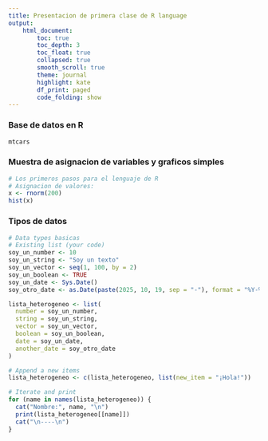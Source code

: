 ```yaml
---
title: Presentacion de primera clase de R language
output: 
    html_document:
        toc: true
        toc_depth: 3
        toc_float: true
        collapsed: true
        smooth_scroll: true
        theme: journal
        highlight: kate
        df_print: paged
        code_folding: show
---
```


### Base de datos en R

```r
mtcars
```
### Muestra de asignacion de variables y graficos simples
```R
# Los primeros pasos para el lenguaje de R
# Asignacion de valores:
x <- rnorm(200)
hist(x)
```

### Tipos de datos

```r
# Data types basicas
# Existing list (your code)
soy_un_number <- 10
soy_un_string <- "Soy un texto"
soy_un_vector <- seq(1, 100, by = 2)
soy_un_boolean <- TRUE
soy_un_date <- Sys.Date()
soy_otro_date <- as.Date(paste(2025, 10, 19, sep = "-"), format = "%Y-%m-%d")

lista_heterogeneo <- list(
  number = soy_un_number,
  string = soy_un_string,
  vector = soy_un_vector,
  boolean = soy_un_boolean,
  date = soy_un_date,
  another_date = soy_otro_date
)

# Append a new items
lista_heterogeneo <- c(lista_heterogeneo, list(new_item = "¡Hola!"))

# Iterate and print
for (name in names(lista_heterogeneo)) {
  cat("Nombre:", name, "\n")
  print(lista_heterogeneo[[name]])
  cat("\n----\n")
}
```

